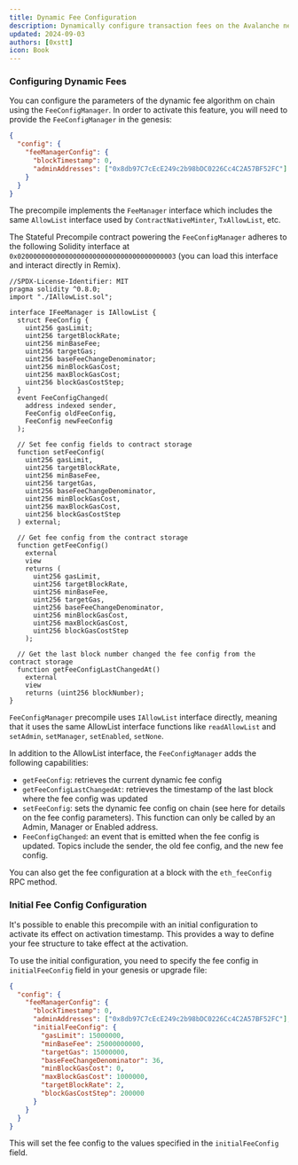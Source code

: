 ```yaml
---
title: Dynamic Fee Configuration
description: Dynamically configure transaction fees on the Avalanche network.
updated: 2024-09-03
authors: [0xstt]
icon: Book
---
```


### Configuring Dynamic Fees​
You can configure the parameters of the dynamic fee algorithm on chain using the `FeeConfigManager`. In order to activate this feature, you will need to provide the `FeeConfigManager` in the genesis:

```json
{
  "config": {
    "feeManagerConfig": {
      "blockTimestamp": 0,
      "adminAddresses": ["0x8db97C7cEcE249c2b98bDC0226Cc4C2A57BF52FC"]
    }
  }
}
```

The precompile implements the `FeeManager` interface which includes the same `AllowList` interface used by `ContractNativeMinter`, `TxAllowList`, etc.

The Stateful Precompile contract powering the `FeeConfigManager` adheres to the following Solidity interface at `0x0200000000000000000000000000000000000003` (you can load this interface and interact directly in Remix).


```solidity
//SPDX-License-Identifier: MIT
pragma solidity ^0.8.0;
import "./IAllowList.sol";
 
interface IFeeManager is IAllowList {
  struct FeeConfig {
    uint256 gasLimit;
    uint256 targetBlockRate;
    uint256 minBaseFee;
    uint256 targetGas;
    uint256 baseFeeChangeDenominator;
    uint256 minBlockGasCost;
    uint256 maxBlockGasCost;
    uint256 blockGasCostStep;
  }
  event FeeConfigChanged(
    address indexed sender,
    FeeConfig oldFeeConfig,
    FeeConfig newFeeConfig
  );
 
  // Set fee config fields to contract storage
  function setFeeConfig(
    uint256 gasLimit,
    uint256 targetBlockRate,
    uint256 minBaseFee,
    uint256 targetGas,
    uint256 baseFeeChangeDenominator,
    uint256 minBlockGasCost,
    uint256 maxBlockGasCost,
    uint256 blockGasCostStep
  ) external;
 
  // Get fee config from the contract storage
  function getFeeConfig()
    external
    view
    returns (
      uint256 gasLimit,
      uint256 targetBlockRate,
      uint256 minBaseFee,
      uint256 targetGas,
      uint256 baseFeeChangeDenominator,
      uint256 minBlockGasCost,
      uint256 maxBlockGasCost,
      uint256 blockGasCostStep
    );
 
  // Get the last block number changed the fee config from the contract storage
  function getFeeConfigLastChangedAt()
    external
    view
    returns (uint256 blockNumber);
}
``` 

`FeeConfigManager` precompile uses `IAllowList` interface directly, meaning that it uses the same AllowList interface functions like `readAllowList` and `setAdmin`, `setManager`, `setEnabled`, `setNone`.

In addition to the AllowList interface, the `FeeConfigManager` adds the following capabilities:

- `getFeeConfig`: retrieves the current dynamic fee config
- `getFeeConfigLastChangedAt`: retrieves the timestamp of the last block where the fee config was updated
- `setFeeConfig`: sets the dynamic fee config on chain (see here for details on the fee config parameters). This function can only be called by an Admin, Manager or Enabled address.
- `FeeConfigChanged`: an event that is emitted when the fee config is updated. Topics include the sender, the old fee config, and the new fee config.

You can also get the fee configuration at a block with the `eth_feeConfig` RPC method.

### Initial Fee Config Configuration​
It's possible to enable this precompile with an initial configuration to activate its effect on activation timestamp. This provides a way to define your fee structure to take effect at the activation.

To use the initial configuration, you need to specify the fee config in `initialFeeConfig` field in your genesis or upgrade file:

```json
{
  "config": {
    "feeManagerConfig": {
      "blockTimestamp": 0,
      "adminAddresses": ["0x8db97C7cEcE249c2b98bDC0226Cc4C2A57BF52FC"],
      "initialFeeConfig": {
        "gasLimit": 15000000,
        "minBaseFee": 25000000000,
        "targetGas": 15000000,
        "baseFeeChangeDenominator": 36,
        "minBlockGasCost": 0,
        "maxBlockGasCost": 1000000,
        "targetBlockRate": 2,
        "blockGasCostStep": 200000
      }
    }
  }
}
```

This will set the fee config to the values specified in the `initialFeeConfig` field.

